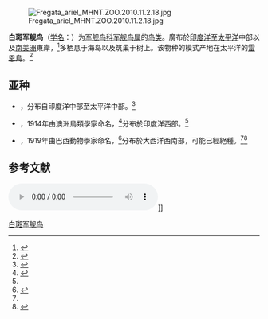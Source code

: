 {{noteTA|1=zh-tw:艾略特夫人島; zh-cn:埃利奥特夫人岛; zh-hk:埃利奧特夫人島;}}
{{speciesbox
| name = 白斑军舰鸟
| status = LC
| status_system = IUCN3.1
| status_ref = <ref>{{IUCN2009|assessors=BirdLife International|year=2009|id=144796|title=Fregata ariel|downloaded=2010-03-28}} Database entry includes justification for why this species is of least concern</ref>
| image = Lesser frigatebird lei.jpg 
| image_width = 250px
| genus = Fregata
| species = ariel
| authority = (Gray, 1845)
| range_map=Lesser frigatebird (Fregata ariel) distribution map HBW.svg
}}
[[File:Fregata_ariel_MHNT.ZOO.2010.11.2.18.jpg|thumb]]

'''白斑军舰鸟'''（[[学名|学名]]：{{lang|la|''Fregata ariel''}}）为[[军舰鸟科|军舰鸟科]][[军舰鸟属|军舰鸟属]]的[[鸟类|鸟类]]。廣布於[[印度洋|印度洋]]至[[太平洋|太平洋]]中部以及[[南美洲|南美洲]]東岸，<ref>{{cite web | url = http://taibif.tw/zh/namecode/380158 | title = ''Fregata ariel'' (Gray, 1845)  白斑軍艦鳥 | work = TaiBIF物種名錄 | publisher =  | author =  | accessdate = 2017-04-17 | archive-date = 2017-04-18 | archive-url = https://web.archive.org/web/20170418000203/http://taibif.tw/zh/namecode/380158 | dead-url = no }}</ref>多栖息于海岛以及筑巢于树上。该物种的模式产地在太平洋的[[雷恩島|雷恩島]]。<ref>{{cite web| url =http://www.bioinfo.cn/db05/BjdwSpecies.php?action=view&id=1345| title =白斑军舰鸟| work =《中国动物物种编目数据库》| publisher =中国科学院微生物研究所| author =中国科学院动物研究所| accessdate =2009-04-04| deadurl =yes| archiveurl =https://web.archive.org/web/20160305002652/http://www.bioinfo.cn/db05/BjdwSpecies.php?action=view&id=1345| archivedate =2016-03-05}}</ref>

==亚种==
*{{lang|la|''Fregata ariel ariel''}}，分布自印度洋中部至太平洋中部。<ref name=hbwonline>{{cite book| last1=Orta | first1=J | last2=Garcia | first2=EFJ | last3=Kirwan | first3=GM | last4=Boesman | first4=P | chapter=Lesser Frigatebird (''Fregata ariel'') | editor1-last=del Hoyo | editor1-first=J | editor2-last=Elliott | editor2-first=A | editor3-last=Sargatal | editor3-first=J | editor4-last=Christie | editor4-first=DA | editor5-last=de Juana | editor5-first=E | title=Handbook of the Birds of the World Alive | publisher=Lynx Edicions | place=Barcelona | chapterurl=http://www.hbw.com/node/52671  | accessdate=2017-04-17 }}{{subscription required}}</ref>
*{{lang|la|''Fregata ariel iredalei''}}，1914年由澳洲鳥類學家{{tsl|en|Gregory Mathews}}命名，<ref>{{cite journal | last=Mathews | first=GM | author-link=Gregory Mathews | year=1914 | title=On the species and subspecies of the genus ''Fregata'' | journal=Australian Avian Record | volume=2 | issue=6 | pages=121, (117–121) | url=http://biodiversitylibrary.org/page/34804723 | access-date=2017-04-17 | archive-date=2021-01-24 | archive-url=https://web.archive.org/web/20210124055016/https://www.biodiversitylibrary.org/page/34804723 | dead-url=no }}</ref>分布於印度洋西部。<ref name=hbwonline/>
*{{lang|la|''Fregata ariel trinitatis''}}，1919年由巴西動物學家{{tsl|en|Alípio de Miranda-Ribeiro}}命名，<ref>{{cite journal | last=Miranda-Ribeiro | first=A de | author-link=Alípio de Miranda-Ribeiro | year=1919 | title=A fauna vertabrada da Ilha da Trindade | journal=Archivos do Museu Nacional do Rio de Janeiro | volume=22 | pages=192, (171–194) | url=http://biodiversitylibrary.org/page/27147445 | access-date=2017-04-17 | archive-date=2018-07-01 | archive-url=https://web.archive.org/web/20180701164641/https://www.biodiversitylibrary.org/page/27147445 | dead-url=no }}</ref>分布於大西洋西南部，可能已經絕種。<ref name=hbwonline/><ref>{{cite book | last1=Alves | first1=RJV | last2=da Silva | first2=NG | last3=Aguirre-Muñoz | first3=A | year=2011 | chapter=Return of endemic plant populations on Trindade Island, Brazil, with comments on the fauna | editor1-last=Veitch | editor1-first=CR | editor2-last=Clout | editor2-first=MN | editor3-last=Towns | editor3-first=DR | title=Island invasives: eradication and management : proceedings of the International Conference on Island Invasives | publisher=IUCN | place=Gland, Switzerland | oclc=770307954 | pages=259–263 | chapter-url=http://www.issg.org/pdf/publications/Island_Invasives/pdfHQprint/3Alves.pdf | access-date=2017-04-17 | archive-date=2016-03-05 | archive-url=https://web.archive.org/web/20160305021259/http://issg.org/pdf/publications/Island_Invasives/pdfHQprint/3Alves.pdf | dead-url=no }}</ref>

== 参考文献 ==
{{reflist}}
[[File:Lesser_Frigatebird06a.ogg|thumb]]]]
{{Taxonbar|from=Q870775}}

[[Category:军舰鸟属|白斑军舰鸟]]